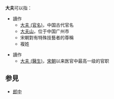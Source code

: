 '''大夫'''可以指：

* 讀作{{lang|la|-{zh-cn:dàfū;zh-tw:ㄉㄚˋㄈㄨ}-}}
** [[大夫_(官名)|大夫 (官名)]]，中国古代官名
** [[大夫山|大夫山]]，位于中国广州市
** 宋朝對有特殊技藝者的尊稱
** 複姓

* 讀作{{lang|la|-{zh-cn:dàifū;zh-tw:ㄉㄞˋㄈㄨ}-}}
** [[大夫_(醫生)|大夫 (醫生)]]，[[宋朝|宋朝]]以来医官中最高一级的官职

==参見==
*[[郎中_(医生)|郎中]]

{{disambig|Cat=二字中國相關消歧義}}